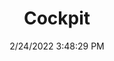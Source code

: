 ---
width: 2000
height: 1333
title: Cockpit
description: Drivers side of a Porsche 917 LH
date: 2/24/2022 3:48:29 PM
cameraMake: Sony
cameraModel: ILCE-7M3
lens: FE 35mm F1.4 GM
settingsfStop: f/1.4
settingsISO: ISO 100
settingsShutter: 1/100
settingsFocalLength: 35 mm
---